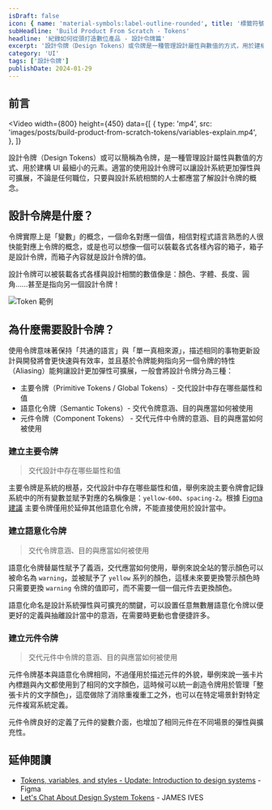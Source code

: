 ```yaml
---
isDraft: false
icon: { name: 'material-symbols:label-outline-rounded', title: '標籤符號' }
subHeadline: 'Build Product From Scratch - Tokens'
headline: '紀錄如何從頭打造數位產品 - 設計令牌篇'
excerpt: '設計令牌（Design Tokens）或令牌是一種管理設計屬性與數值的方式，用於建構 UI 最細小的元素，適當的使用設計令牌可以讓設計系統更加彈性與可擴展，不論是任何職位，只要與設計系統相關的人士都應當了解設計令牌的概念。'
category: 'UI'
tags: ['設計令牌']
publishDate: 2024-01-29
---
```


## 前言

<Video
  width={800}
  height={450}
  data={[
    {
      type: 'mp4',
      src: 'images/posts/build-product-from-scratch-tokens/variables-explain.mp4',
    },
  ]}
></Video>

設計令牌（Design Tokens）或可以簡稱為令牌，是一種管理設計屬性與數值的方式、用於建構 UI 最細小的元素。適當的使用設計令牌可以讓設計系統更加彈性與可擴展，不論是任何職位，只要與設計系統相關的人士都應當了解設計令牌的概念。

## 設計令牌是什麼？

令牌實際上是「變數」的概念，一個命名對應一個值，相信對程式語言熟悉的人很快能對應上令牌的概念，或是也可以想像一個可以裝載各式各樣內容的箱子，箱子是設計令牌，而箱子內容就是設計令牌的值。

設計令牌可以被裝載各式各樣與設計相關的數值像是：顏色、字體、長度、圓角……甚至是指向另一個設計令牌！

![Token 範例](./token.webp '元件顏色範例')

## 為什麼需要設計令牌？

使用令牌意味著保持「共通的語言」與「單一真相來源」，描述相同的事物更新設計與開發將會更快速與有效率，並且基於令牌能夠指向另一個令牌的特性（Aliasing）能夠讓設計更加彈性可擴展，一般會將設計令牌分為三種：

- 主要令牌（Primitive Tokens / Global Tokens）- 交代設計中存在哪些屬性和值
- 語意化令牌（Semantic Tokens）- 交代令牌意涵、目的與應當如何被使用
- 元件令牌（Component Tokens） - 交代元件中令牌的意涵、目的與應當如何被使用

### 建立主要令牌

> 交代設計中存在哪些屬性和值

主要令牌是系統的根基，交代設計中存在哪些屬性和值，舉例來說主要令牌會記錄系統中的所有變數並賦予對應的名稱像是：`yellow-600`、`spacing-2`。根據 [Figma 建議](https://youtu.be/JyCmacSyDY4?si=flvwjLIdxh9p4i0M&t=287) 主要令牌僅用於延伸其他語意化令牌，不能直接使用於設計當中。

### 建立語意化令牌

> 交代令牌意涵、目的與應當如何被使用

語意化令牌替屬性賦予了義涵，交代應當如何使用，舉例來說全站的警示顏色可以被命名為 `warning`，並被賦予了 `yellow` 系列的顏色，這樣未來要更換警示顏色時只需要更換 `warning` 令牌的值即可，而不需要一個一個元件去更換顏色。

語意化命名是設計系統彈性與可擴充的關鍵，可以設置任意無數層語意化令牌以便更好的定義與抽離設計當中的意涵，在需要時更動也會便捷許多。

### 建立元件令牌

> 交代元件中令牌的意涵、目的與應當如何被使用

元件令牌基本與語意化令牌相同，不過僅用於描述元件的外貌，舉例來說一張卡片內標題與內文都使用到了相同的文字顏色，這時候可以統一創造令牌用於管理「整張卡片的文字顏色」，這麼做除了消除重複重工之外，也可以在特定場景針對特定元件複寫系統定義。

元件令牌良好的定義了元件的變數介面，也增加了相同元件在不同場景的彈性與擴充性。

## 延伸閱讀

- [Tokens, variables, and styles - Update: Introduction to design systems](https://www.youtube.com/watch?v=JyCmacSyDY4) - Figma
- [Let's Chat About Design System Tokens](https://jamesiv.es/blog/frontend/design/2023/09/25/lets-chat-about-design-system-tokens#design-token-naming-tool) - JAMES IVES
